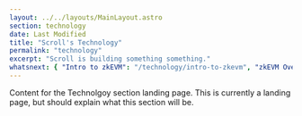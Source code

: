 ```yaml
---
layout: ../../layouts/MainLayout.astro
section: technology
date: Last Modified
title: "Scroll's Technology"
permalink: "technology"
excerpt: "Scroll is building something something."
whatsnext: { "Intro to zkEVM": "/technology/intro-to-zkevm", "zkEVM Overview": "/technology/zkevm-overview" }
---
```


Content for the Technolgoy section landing page. This is currently a landing page, but should explain what this section will be.
